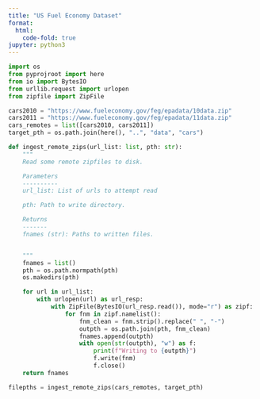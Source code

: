 ```yaml
---
title: "US Fuel Economy Dataset"
format:
  html:
    code-fold: true
jupyter: python3
---
```

```python
import os
from pyprojroot import here
from io import BytesIO
from urllib.request import urlopen
from zipfile import ZipFile
```

```python
cars2010 = "https://www.fueleconomy.gov/feg/epadata/10data.zip"
cars2011 = "https://www.fueleconomy.gov/feg/epadata/11data.zip"
cars_remotes = list([cars2010, cars2011])
target_pth = os.path.join(here(), "..", "data", "cars")
```

```python
def ingest_remote_zips(url_list: list, pth: str):
    """
    Read some remote zipfiles to disk. 

    Parameters
    ----------
    url_list: List of urls to attempt read

    pth: Path to write directory.

    Returns
    -------
    fnames (str): Paths to written files.


    """
    fnames = list()
    pth = os.path.normpath(pth)
    os.makedirs(pth)

    for url in url_list:
        with urlopen(url) as url_resp:
            with ZipFile(BytesIO(url_resp.read()), mode="r") as zipf:
                for fnm in zipf.namelist():
                    fnm_clean = fnm.strip().replace(" ", "-")
                    outpth = os.path.join(pth, fnm_clean)
                    fnames.append(outpth)
                    with open(str(outpth), "w") as f:
                        print(f"Writing to {outpth}")
                        f.write(fnm)
                        f.close()
    return fnames

```

```python
filepths = ingest_remote_zips(cars_remotes, target_pth)
```

